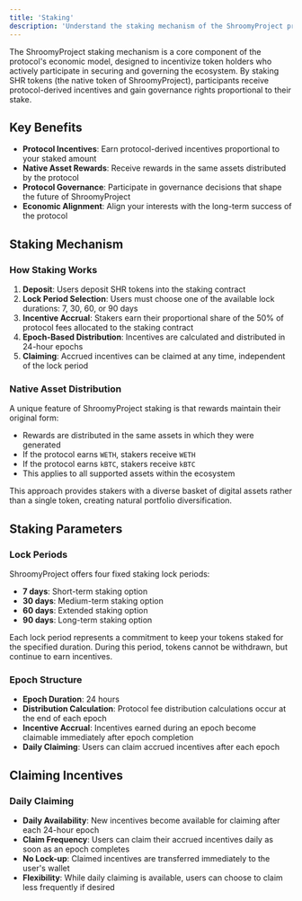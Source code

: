 ```yaml
---
title: 'Staking'
description: 'Understand the staking mechanism of the ShroomyProject protocol'
---
```


The ShroomyProject staking mechanism is a core component of the protocol's economic model, designed to incentivize token holders who actively participate in securing and governing the ecosystem. By staking SHR tokens (the native token of ShroomyProject), participants receive protocol-derived incentives and gain governance rights proportional to their stake.

## Key Benefits

- **Protocol Incentives**: Earn protocol-derived incentives proportional to your staked amount
- **Native Asset Rewards**: Receive rewards in the same assets distributed by the protocol
- **Protocol Governance**: Participate in governance decisions that shape the future of ShroomyProject
- **Economic Alignment**: Align your interests with the long-term success of the protocol

## Staking Mechanism

### How Staking Works

1. **Deposit**: Users deposit SHR tokens into the staking contract
2. **Lock Period Selection**: Users must choose one of the available lock durations: 7, 30, 60, or 90 days
3. **Incentive Accrual**: Stakers earn their proportional share of the 50% of protocol fees allocated to the staking contract
4. **Epoch-Based Distribution**: Incentives are calculated and distributed in 24-hour epochs
5. **Claiming**: Accrued incentives can be claimed at any time, independent of the lock period

### Native Asset Distribution

A unique feature of ShroomyProject staking is that rewards maintain their original form:

- Rewards are distributed in the same assets in which they were generated
- If the protocol earns `WETH`, stakers receive `WETH`
- If the protocol earns `kBTC`, stakers receive `kBTC`
- This applies to all supported assets within the ecosystem

This approach provides stakers with a diverse basket of digital assets rather than a single token, creating natural portfolio diversification.

## Staking Parameters

### Lock Periods

ShroomyProject offers four fixed staking lock periods:
- **7 days**: Short-term staking option
- **30 days**: Medium-term staking option
- **60 days**: Extended staking option
- **90 days**: Long-term staking option

Each lock period represents a commitment to keep your tokens staked for the specified duration. During this period, tokens cannot be withdrawn, but continue to earn incentives.

### Epoch Structure

- **Epoch Duration**: 24 hours
- **Distribution Calculation**: Protocol fee distribution calculations occur at the end of each epoch
- **Incentive Accrual**: Incentives earned during an epoch become claimable immediately after epoch completion
- **Daily Claiming**: Users can claim accrued incentives after each epoch

## Claiming Incentives

### Daily Claiming

- **Daily Availability**: New incentives become available for claiming after each 24-hour epoch
- **Claim Frequency**: Users can claim their accrued incentives daily as soon as an epoch completes
- **No Lock-up**: Claimed incentives are transferred immediately to the user's wallet
- **Flexibility**: While daily claiming is available, users can choose to claim less frequently if desired


